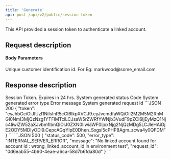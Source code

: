 ```yaml
---
title: 'Generate'
api: post /api/v2/public/session-token
---
```


This API provided a session token to authenticate a linked account. 

## Request description
#### Body Parameters
<ParamField body="linked_account_id" type="string" required>
  Unique customer identification id. For Eg: markwood@some_email.com
</ParamField>

## Response description

<Tabs>
  <Tab title="200">
    <ResponseField name="token" type="string">
      Session Token. Expires in 24 hrs.
    </ResponseField>
  </Tab>
  <Tab title="500">
    <ResponseField name="status_code" type="integer">
    System generated status Code
    </ResponseField>
    <ResponseField name="error_type" type="string">
    System generated error type
    </ResponseField>
    <ResponseField name="message" type="string">
    Error message
    </ResponseField>
    <ResponseField name="request_id" type="string">
    System generated request id
    </ResponseField>
  </Tab>
</Tabs>

<ResponseExample>
```JSON 200
{
    "token": "eyJhbGciOiJIUzI1NiIsInR5cCI6IkpXVCJ9.eyJvcmdfaWQiOiI2M2M5M2RhMGI0NmI3MjQzNzg1YTFlMTciLCJsaW5rZWRfYWNjb3VudF9pZCI6IjEyMzQ1Njc4IiwiZW52aXJvbm1lbnQiOiJ0ZXN0IiwiaWF0IjoxNjg2NjQzMDg5LCJleHAiOjE2ODY5MDIyODl9.CepcAGqYIpE0Dhen_Sxgsl5cPHP8Agm_zcwa4y0QFDM"
}
```
```JSON 500
{
    "status_code": 500,
    "error_type": "INTERNAL_SERVER_ERROR",
    "message": "No linked account found for account id : wrong_linked_account_id in environment test",
    "request_id": "0d6eab55-4b60-4eae-a6ca-58d7b6fda80d"
}
```
</ ResponseExample>